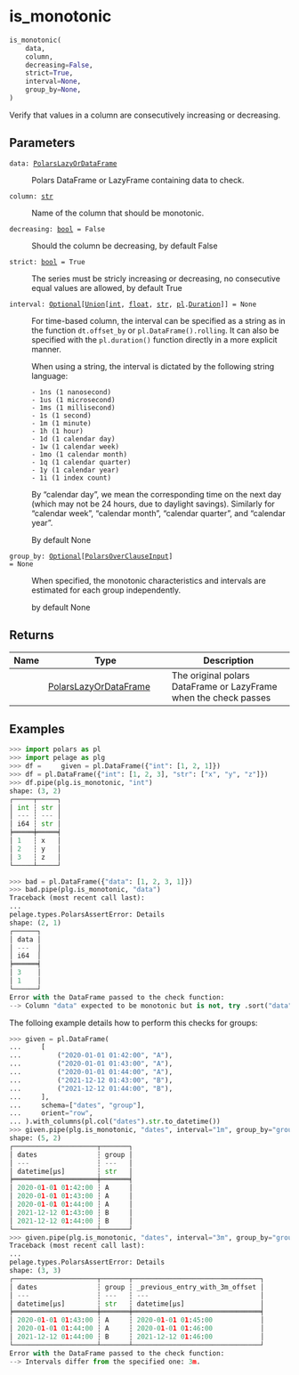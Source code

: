 # is_monotonic { #pelage.is_monotonic }

```python
is_monotonic(
    data,
    column,
    decreasing=False,
    strict=True,
    interval=None,
    group_by=None,
)
```

Verify that values in a column are consecutively increasing or decreasing.

## Parameters {.doc-section .doc-section-parameters}

<code><span class="parameter-name">data</span><span class="parameter-annotation-sep">:</span> <span class="parameter-annotation">[PolarsLazyOrDataFrame](`pelage.types.PolarsLazyOrDataFrame`)</span></code>

:   Polars DataFrame or LazyFrame containing data to check.

<code><span class="parameter-name">column</span><span class="parameter-annotation-sep">:</span> <span class="parameter-annotation">[str](`str`)</span></code>

:   Name of the column that should be monotonic.

<code><span class="parameter-name">decreasing</span><span class="parameter-annotation-sep">:</span> <span class="parameter-annotation">[bool](`bool`)</span> <span class="parameter-default-sep">=</span> <span class="parameter-default">False</span></code>

:   Should the column be decreasing, by default False

<code><span class="parameter-name">strict</span><span class="parameter-annotation-sep">:</span> <span class="parameter-annotation">[bool](`bool`)</span> <span class="parameter-default-sep">=</span> <span class="parameter-default">True</span></code>

:   The series must be stricly increasing or decreasing, no consecutive equal values
    are allowed, by default True

<code><span class="parameter-name">interval</span><span class="parameter-annotation-sep">:</span> <span class="parameter-annotation">[Optional](`typing.Optional`)\[[Union](`typing.Union`)\[[int](`int`), [float](`float`), [str](`str`), [pl](`polars`).[Duration](`polars.Duration`)\]\]</span> <span class="parameter-default-sep">=</span> <span class="parameter-default">None</span></code>

:   For time-based column, the interval can be specified as a string as in the
    function `dt.offset_by` or `pl.DataFrame().rolling`. It can also be specified
    with the `pl.duration()` function directly in a more explicit manner.

    When using a string, the interval is dictated by the following string language:

        - 1ns (1 nanosecond)
        - 1us (1 microsecond)
        - 1ms (1 millisecond)
        - 1s (1 second)
        - 1m (1 minute)
        - 1h (1 hour)
        - 1d (1 calendar day)
        - 1w (1 calendar week)
        - 1mo (1 calendar month)
        - 1q (1 calendar quarter)
        - 1y (1 calendar year)
        - 1i (1 index count)

    By "calendar day", we mean the corresponding time on the next day (which may
    not be 24 hours, due to daylight savings). Similarly for "calendar week",
    "calendar month", "calendar quarter", and "calendar year".

    By default None

<code><span class="parameter-name">group_by</span><span class="parameter-annotation-sep">:</span> <span class="parameter-annotation">[Optional](`typing.Optional`)\[[PolarsOverClauseInput](`pelage.types.PolarsOverClauseInput`)\]</span> <span class="parameter-default-sep">=</span> <span class="parameter-default">None</span></code>

:   When specified, the monotonic characteristics and intervals are estimated for
    each group independently.

    by default None

## Returns {.doc-section .doc-section-returns}

| Name   | Type                                                          | Description                                                      |
|--------|---------------------------------------------------------------|------------------------------------------------------------------|
|        | [PolarsLazyOrDataFrame](`pelage.types.PolarsLazyOrDataFrame`) | The original polars DataFrame or LazyFrame when the check passes |

## Examples {.doc-section .doc-section-examples}

```python
>>> import polars as pl
>>> import pelage as plg
>>> df =     given = pl.DataFrame({"int": [1, 2, 1]})
>>> df = pl.DataFrame({"int": [1, 2, 3], "str": ["x", "y", "z"]})
>>> df.pipe(plg.is_monotonic, "int")
shape: (3, 2)
┌─────┬─────┐
│ int ┆ str │
│ --- ┆ --- │
│ i64 ┆ str │
╞═════╪═════╡
│ 1   ┆ x   │
│ 2   ┆ y   │
│ 3   ┆ z   │
└─────┴─────┘
```

```python
>>> bad = pl.DataFrame({"data": [1, 2, 3, 1]})
>>> bad.pipe(plg.is_monotonic, "data")
Traceback (most recent call last):
...
pelage.types.PolarsAssertError: Details
shape: (2, 1)
┌──────┐
│ data │
│ ---  │
│ i64  │
╞══════╡
│ 3    │
│ 1    │
└──────┘
Error with the DataFrame passed to the check function:
--> Column "data" expected to be monotonic but is not, try .sort("data")
```

The folloing example details how to perform this checks for groups:

```python
>>> given = pl.DataFrame(
...     [
...         ("2020-01-01 01:42:00", "A"),
...         ("2020-01-01 01:43:00", "A"),
...         ("2020-01-01 01:44:00", "A"),
...         ("2021-12-12 01:43:00", "B"),
...         ("2021-12-12 01:44:00", "B"),
...     ],
...     schema=["dates", "group"],
...     orient="row",
... ).with_columns(pl.col("dates").str.to_datetime())
>>> given.pipe(plg.is_monotonic, "dates", interval="1m", group_by="group")
shape: (5, 2)
┌─────────────────────┬───────┐
│ dates               ┆ group │
│ ---                 ┆ ---   │
│ datetime[μs]        ┆ str   │
╞═════════════════════╪═══════╡
│ 2020-01-01 01:42:00 ┆ A     │
│ 2020-01-01 01:43:00 ┆ A     │
│ 2020-01-01 01:44:00 ┆ A     │
│ 2021-12-12 01:43:00 ┆ B     │
│ 2021-12-12 01:44:00 ┆ B     │
└─────────────────────┴───────┘
>>> given.pipe(plg.is_monotonic, "dates", interval="3m", group_by="group")
Traceback (most recent call last):
...
pelage.types.PolarsAssertError: Details
shape: (3, 3)
┌─────────────────────┬───────┬────────────────────────────────┐
│ dates               ┆ group ┆ _previous_entry_with_3m_offset │
│ ---                 ┆ ---   ┆ ---                            │
│ datetime[μs]        ┆ str   ┆ datetime[μs]                   │
╞═════════════════════╪═══════╪════════════════════════════════╡
│ 2020-01-01 01:43:00 ┆ A     ┆ 2020-01-01 01:45:00            │
│ 2020-01-01 01:44:00 ┆ A     ┆ 2020-01-01 01:46:00            │
│ 2021-12-12 01:44:00 ┆ B     ┆ 2021-12-12 01:46:00            │
└─────────────────────┴───────┴────────────────────────────────┘
Error with the DataFrame passed to the check function:
--> Intervals differ from the specified one: 3m.
```
